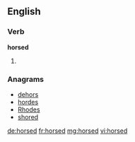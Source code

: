 ==English==

===Verb===
'''horsed'''

# {{past of|[[horse]]}}

===Anagrams===
* [[dehors#English|dehors]] 
* [[hordes#English|hordes]]
* [[Rhodes#English|Rhodes]]
* [[shored#English|shored]]

[[de:horsed]]
[[fr:horsed]]
[[mg:horsed]]
[[vi:horsed]]
